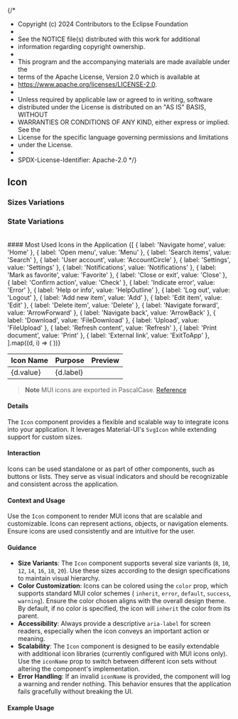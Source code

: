 {/*
* Copyright (c) 2024 Contributors to the Eclipse Foundation
*
* See the NOTICE file(s) distributed with this work for additional
* information regarding copyright ownership.
*
* This program and the accompanying materials are made available under the
* terms of the Apache License, Version 2.0 which is available at
* https://www.apache.org/licenses/LICENSE-2.0.
*
* Unless required by applicable law or agreed to in writing, software
* distributed under the License is distributed on an "AS IS" BASIS, WITHOUT
* WARRANTIES OR CONDITIONS OF ANY KIND, either express or implied. See the
* License for the specific language governing permissions and limitations
* under the License.
*
* SPDX-License-Identifier: Apache-2.0
*/}


<Meta title="Design Guidelines/Icon" />

## Icon

### Sizes Variations

<Canvas of={IconStories.IconSizeVariation} />

### State Variations

<Canvas of={IconStories.IconStateVariation} />

<br />
#### Most Used Icons in the Application

<table>
  <thead>
    <tr>
      <th>Icon Name</th>
      <th>Purpose</th>
      <th>Preview</th>
    </tr>
  </thead>
  <tbody>
    {[
      { label: 'Navigate home', value: 'Home' },
      { label: 'Open menu', value: 'Menu' },
      { label: 'Search items', value: 'Search' },
      { label: 'User account', value: 'AccountCircle' },
      { label: 'Settings', value: 'Settings' },
      { label: 'Notifications', value: 'Notifications' },
      { label: 'Mark as favorite', value: 'Favorite' },
      { label: 'Close or exit', value: 'Close' },
      { label: 'Confirm action', value: 'Check' },
      { label: 'Indicate error', value: 'Error' },
      { label: 'Help or info', value: 'HelpOutline' },
      { label: 'Log out', value: 'Logout' },
      { label: 'Add new item', value: 'Add' },
      { label: 'Edit item', value: 'Edit' },
      { label: 'Delete item', value: 'Delete' },
      { label: 'Navigate forward', value: 'ArrowForward' },
      { label: 'Navigate back', value: 'ArrowBack' },
      { label: 'Download', value: 'FileDownload' },
      { label: 'Upload', value: 'FileUpload' },
      { label: 'Refresh content', value: 'Refresh' },
      { label: 'Print document', value: 'Print' },
      { label: 'External link', value: 'ExitToApp' },
    ].map((d, i) => (
      <tr align="left" key={d.label}>
        <td>{d.value}</td>
        <td>{d.label}</td>
        <td align="center">
          <Icon iconName={d.value} />
        </td>
      </tr>
    ))}
  </tbody>
</table>

> **Note** MUI icons are exported in PascalCase. <a href="https://mui.com/material-ui/icons/#usage" target="_blank">Reference</a>

#### Details

The `Icon` component provides a flexible and scalable way to integrate icons into your application. It leverages Material-UI's `SvgIcon` while extending support for custom sizes.

#### Interaction

Icons can be used standalone or as part of other components, such as buttons or lists. They serve as visual indicators and should be recognizable and consistent across the application.

#### Context and Usage

Use the `Icon` component to render MUI icons that are scalable and customizable. Icons can represent actions, objects, or navigation elements. Ensure icons are used consistently and are intuitive for the user.

#### Guidance

- **Size Variants**: The `Icon` component supports several size variants (`8`, `10`, `12`, `14`, `16`, `18`, `20`). Use these sizes according to the design specifications to maintain visual hierarchy.
- **Color Customization**: Icons can be colored using the `color` prop, which supports standard MUI color schemes ( `inherit`, `error`, `default`, `success`, `warning`). Ensure the color chosen aligns with the overall design theme.  
By default, if no color is specified, the icon will `inherit` the color from its parent.
- **Accessibility**: Always provide a descriptive `aria-label` for screen readers, especially when the icon conveys an important action or meaning.
- **Scalability**: The `Icon` component is designed to be easily extendable with additional icon libraries (currently configured with MUI icons only). Use the `iconName` prop to switch between different icon sets without altering the component's implementation.
- **Error Handling**: If an invalid `iconName` is provided, the component will log a warning and render nothing. This behavior ensures that the application fails gracefully without breaking the UI.

#### Example Usage

```jsx
<Icon
  iconName="Search"
  fontSize="16"
  color="success"
  aria-label="Search icon"
/>
```